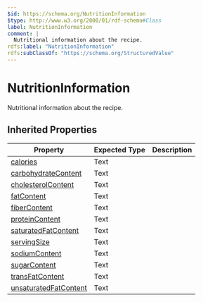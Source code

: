 ```yaml
---
$id: https://schema.org/NutritionInformation
$type: http://www.w3.org/2000/01/rdf-schema#Class
label: NutritionInformation
comment: |
  Nutritional information about the recipe.
rdfs:label: "NutritionInformation"
rdfs:subClassOf: "https://schema.org/StructuredValue"
---
```


# NutritionInformation

Nutritional information about the recipe.

## Inherited Properties

| Property | Expected Type | Description |
| --- | --- | --- |
| [calories](https://schema.org/calories) | Text |  |
| [carbohydrateContent](https://schema.org/carbohydrateContent) | Text |  |
| [cholesterolContent](https://schema.org/cholesterolContent) | Text |  |
| [fatContent](https://schema.org/fatContent) | Text |  |
| [fiberContent](https://schema.org/fiberContent) | Text |  |
| [proteinContent](https://schema.org/proteinContent) | Text |  |
| [saturatedFatContent](https://schema.org/saturatedFatContent) | Text |  |
| [servingSize](https://schema.org/servingSize) | Text |  |
| [sodiumContent](https://schema.org/sodiumContent) | Text |  |
| [sugarContent](https://schema.org/sugarContent) | Text |  |
| [transFatContent](https://schema.org/transFatContent) | Text |  |
| [unsaturatedFatContent](https://schema.org/unsaturatedFatContent) | Text |  |

